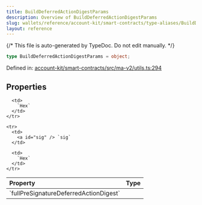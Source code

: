 ```yaml
---
title: BuildDeferredActionDigestParams
description: Overview of BuildDeferredActionDigestParams
slug: wallets/reference/account-kit/smart-contracts/type-aliases/BuildDeferredActionDigestParams
layout: reference
---
```


{/* This file is auto-generated by TypeDoc. Do not edit manually. */}

```ts
type BuildDeferredActionDigestParams = object;
```

Defined in: [account-kit/smart-contracts/src/ma-v2/utils.ts:294](https://github.com/alchemyplatform/aa-sdk/blob/0cc60e9f694c242d91befdaa2f26cdec3ee389c5/account-kit/smart-contracts/src/ma-v2/utils.ts#L294)

## Properties

<table>
  <thead>
    <tr>
      <th align="left">Property</th>
      <th align="left">Type</th>
    </tr>
  </thead>

  <tbody>
    <tr>
      <td>
        <a id="fullpresignaturedeferredactiondigest" /> `fullPreSignatureDeferredActionDigest`
      </td>

      <td>
        `Hex`
      </td>
    </tr>

    <tr>
      <td>
        <a id="sig" /> `sig`
      </td>

      <td>
        `Hex`
      </td>
    </tr>

  </tbody>
</table>
